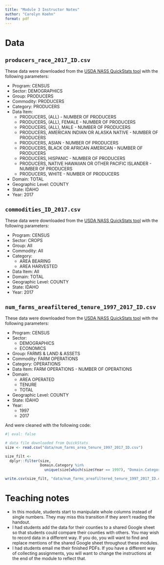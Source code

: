 ```yaml
---
title: "Module 3 Instructor Notes"
author: "Carolyn Koehn"
format: pdf
---
```


# Data

## `producers_race_2017_ID.csv`

These data were downloaded from the [USDA NASS QuickStats tool](https://quickstats.nass.usda.gov/) with the following parameters:

- Program: CENSUS
- Sector: DEMOGRAPHICS
- Group: PRODUCERS
- Commodity: PRODUCERS
- Category: PRODUCERS   
- Data Item: 
  - PRODUCERS, (ALL) - NUMBER OF PRODUCERS
  - PRODUCERS, (ALL), FEMALE - NUMBER OF PRODUCERS
  - PRODUCERS, (ALL), MALE - NUMBER OF PRODUCERS
  - PRODUCERS, AMERICAN INDIAN OR ALASKA NATIVE - NUMBER OF PRODUCERS
  - PRODUCERS, ASIAN - NUMBER OF PRODUCERS
  - PRODUCERS, BLACK OR AFRICAN AMERICAN - NUMBER OF PRODUCERS
  - PRODUCERS, HISPANIC - NUMBER OF PRODUCERS
  - PRODUCERS, NATIVE HAWAIIAN OR OTHER PACIFIC ISLANDER - NUMBER OF PRODUCERS
  - PRODUCERS, WHITE - NUMBER OF PRODUCERS
- Domain: TOTAL
- Geographic Level: COUNTY
- State: IDAHO
- Year: 2017

## `commodities_ID_2017.csv`

These data were downloaded from the [USDA NASS QuickStats tool](https://quickstats.nass.usda.gov/) with the following parameters:

- Program: CENSUS
- Sector: CROPS
- Group: All
- Commodity: All
- Category: 
  - AREA BEARING
  - AREA HARVESTED
- Data Item: All
- Domain: TOTAL
- Geographic Level: COUNTY
- State: IDAHO
- Year: 2017

## `num_farms_areafiltered_tenure_1997_2017_ID.csv`

These data were downloaded from the [USDA NASS QuickStats tool](https://quickstats.nass.usda.gov/) with the following parameters:

- Program: CENSUS
- Sector:
  - DEMOGRAPHICS
  - ECONOMICS
- Group: FARMS & LAND & ASSETS
- Commodity: FARM OPERATIONS
- Category: OPERATIONS
- Data Item: FARM OPERATIONS - NUMBER OF OPERATIONS
- Domain: 
  - AREA OPERATED
  - TENURE
  - TOTAL
- Geographic Level: COUNTY
- State: IDAHO
- Year: 
  - 1997
  - 2017

And were cleaned with the following code:

```r
#| eval: false

# data file downloaded from QuickStats
size <- read.csv("data/num_farms_area_tenure_1997_2017_ID.csv") 

size_filt <- 
  dplyr::filter(size, 
                Domain.Category %in% 
                  unique(size[which(size$Year == 1997), "Domain.Category"]))

write.csv(size_filt, "data/num_farms_areafiltered_tenure_1997_2017_ID.csv")
```


# Teaching notes

- In this module, students start to manipulate whole columns instead of single numbers. They may miss this transition if they aren't reading the handout.
- I had students add the data for their counties to a shared Google sheet so that students could compare their counties with others. You may wish to record data in a different way. If you do, you will want to find and replace mentions of the shared Google sheet throughout these modules.
- I had students email me their finished PDFs. If you have a different way of collecting assignments, you will want to change the instructions at the end of the module to reflect that.